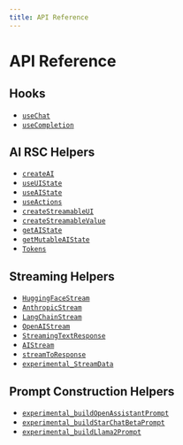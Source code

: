```yaml
---
title: API Reference
---
```


# API Reference

## Hooks

- [`useChat`](./api-reference/use-chat)
- [`useCompletion`](./api-reference/use-completion)

## AI RSC Helpers

- [`createAI`](./api-reference/generative-ui/create-ai)
- [`useUIState`](./api-reference/generative-ui/use-ui-state)
- [`useAIState`](./api-reference/generative-ui/use-ai-state)
- [`useActions`](./api-reference/generative-ui/use-actions)
- [`createStreamableUI`](./api-reference/generative-ui/create-streamable-ui)
- [`createStreamableValue`](./api-reference/generative-ui/create-streamable-value)
- [`getAIState`](./api-reference/generative-ui/get-ai-state)
- [`getMutableAIState`](./api-reference/generative-ui/get-mutable-ai-state)
- [`Tokens`](./api-reference/tokens)

## Streaming Helpers

- [`HuggingFaceStream`](./api-reference/providers/huggingface-stream)
- [`AnthropicStream`](./api-reference/providers/anthropic-stream)
- [`LangChainStream`](./api-reference/providers/langchain-stream)
- [`OpenAIStream`](./api-reference/providers/openai-stream)
- [`StreamingTextResponse`](./api-reference/streaming-text-response)
- [`AIStream`](./api-reference/ai-stream)
- [`streamToResponse`](./api-reference/stream-to-response)
- [`experimental_StreamData`](./api-reference/stream-data)

## Prompt Construction Helpers

- [`experimental_buildOpenAssistantPrompt`](./api-reference/prompts#experimental_buildopenassistantprompt)
- [`experimental_buildStarChatBetaPrompt`](./api-reference/prompts#experimental_buildstarchatbetaprompt)
- [`experimental_buildLlama2Prompt`](./api-reference/prompts#experimental_buildllama2prompt)
